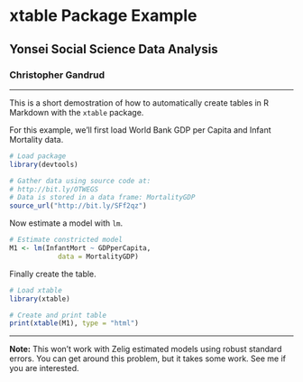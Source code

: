 # xtable Package Example
## Yonsei Social Science Data Analysis
### Christopher Gandrud

---

This is a short demostration of how to automatically create tables in R Markdown with the `xtable` package.

For this example, we'll first load World Bank GDP per Capita and Infant Mortality data.

```r
# Load package
library(devtools)

# Gather data using source code at:
# http://bit.ly/OTWEGS
# Data is stored in a data frame: MortalityGDP
source_url("http://bit.ly/SFf2qz")
```

Now estimate a model with `lm`.

```r
# Estimate constricted model
M1 <- lm(InfantMort ~ GDPperCapita, 
            data = MortalityGDP)
```

Finally create the table.
```r
# Load xtable
library(xtable)

# Create and print table
print(xtable(M1), type = "html")
```

---

**Note:** This won't work with Zelig estimated models using robust standard errors. You can get around this problem, but it takes some work. See me if you are interested.